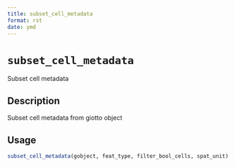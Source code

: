 ```yaml
--- 
title: subset_cell_metadata 
format: rst 
date: ymd 
--- 
```

# `subset_cell_metadata`

Subset cell metadata


## Description

Subset cell metadata from giotto object


## Usage

```r
subset_cell_metadata(gobject, feat_type, filter_bool_cells, spat_unit)
```


